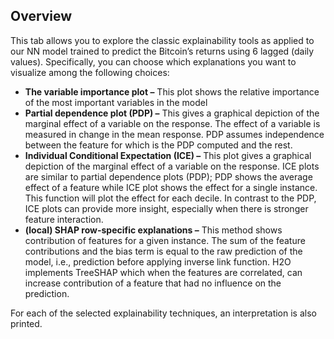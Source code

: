 ## Overview

This tab allows you to explore the classic explainability tools as applied to our NN model trained to predict the Bitcoin's returns using 6 lagged (daily values). Specifically, you can choose which explanations you want to visualize among the following choices:

-   **The variable importance plot --** This plot shows the relative importance of the most important variables in the model
-   **Partial dependence plot (PDP) --** This gives a graphical depiction of the marginal effect of a variable on the response. The effect of a variable is measured in change in the mean response. PDP assumes independence between the feature for which is the PDP computed and the rest.
-   **Individual Conditional Expectation (ICE) --** This plot gives a graphical depiction of the marginal effect of a variable on the response. ICE plots are similar to partial dependence plots (PDP); PDP shows the average effect of a feature while ICE plot shows the effect for a single instance. This function will plot the effect for each decile. In contrast to the PDP, ICE plots can provide more insight, especially when there is stronger feature interaction.
-   **(local) SHAP row-specific explanations --** This method shows contribution of features for a given instance. The sum of the feature contributions and the bias term is equal to the raw prediction of the model, i.e., prediction before applying inverse link function. H2O implements TreeSHAP which when the features are correlated, can increase contribution of a feature that had no influence on the prediction.

For each of the selected explainability techniques, an interpretation is also printed.

